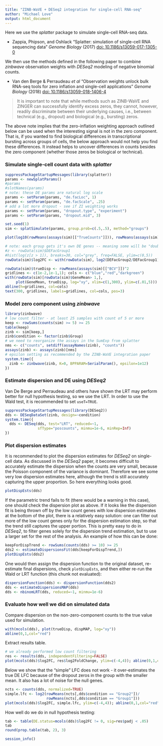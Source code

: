 ```yaml
---
title: "ZINB-WaVE + DESeq2 integration for single-cell RNA-seq"
author: "Michael Love"
output: html_document
---
```


Here we use the *splatter* package to simulate single-cell RNA-seq
data.

* Zappia, Phipson, and Oshlack "Splatter: simulation of single-cell RNA
sequencing data" *Genome Biology* (2017)
[doi: 10.1186/s13059-017-1305-0](https://doi.org/10.1186/s13059-017-1305-0)

We then use the methods defined in the following paper to combine
*zinbwave* observation weights with *DESeq2* modeling of negative
binomial counts.

* Van den Berge & Perraudeau *et al* "Observation weights unlock bulk
RNA-seq tools for zero inflation and single-cell applications" *Genome Biology* (2018)
[doi: 10.1186/s13059-018-1406-4](https://doi.org/10.1186/s13059-018-1406-4)

> It is important to note that while methods such as ZINB-WaVE and
> ZINGER can successfully identify excess zeros, they cannot, however,
> readily discriminate between their underlying causes, i.e., between
> technical (e.g., dropout) and biological (e.g., bursting) zeros. 

The above note implies that the zero-inflation weighting approach
outlined below can be used when the interesting signal is not in the
zero component. That is, if you wanted to find biological differences
in transcriptional bursting across groups of cells, the below approach
would not help you find these differences. It instead helps to uncover
differences in counts besides the zero component (whether those zeros
be biological or technical). 

### Simulate single-cell count data with *splatter*

```r
suppressPackageStartupMessages(library(splatter))
params <- newSplatParams()
#params
#slotNames(params)
# note: these DE params are natural log scale
params <- setParam(params, "de.facLoc", 1) 
params <- setParam(params, "de.facScale", .25)
# add a lot more dropout - see if ZI weighting works
params <- setParam(params, "dropout.type", "experiment")
params <- setParam(params, "dropout.mid", 3)
```

```r
set.seed(1)
sim <- splatSimulate(params, group.prob=c(.5,.5), method="groups")
```

```r
plot(log10(rowMeans(assays(sim)[["TrueCounts"]])), rowMeans(assays(sim)[["Dropout"]]))
```

```r
# note: each group gets it's own DE genes -- meaning some will be "doubly DE"
#z <- rowData(sim)$DEFacGroup1
#hist(log(z[z > 1]), breaks=30, col="grey", freq=FALSE, ylim=c(0,5))
rowData(sim)$log2FC <- with(rowData(sim), log2(DEFacGroup2/DEFacGroup1))
```

```r
rowData(sim)$trueDisp <- rowMeans(assays(sim)[["BCV"]])^2
gridlines <- c(1e-2,1e-1,1); cols <- c("blue","red","darkgreen")
with(rowData(sim)[rowData(sim)$GeneMean> 1,],
     plot(GeneMean, trueDisp, log="xy", xlim=c(1,300), ylim=c(.01,5)))
abline(h=gridlines, col=cols)
text(300, gridlines, labels=gridlines, col=cols, pos=3)
```

### Model zero component using *zinbwave*

```r
library(zinbwave)
# low count filter - at least 25 samples with count of 5 or more
keep <- rowSums(counts(sim) >= 5) >= 25
table(keep)
zinb <- sim[keep,]
zinb$condition <- factor(zinb$Group)
# we need to reorganize the assays in the SumExp from splatter
nms <- c("counts", setdiff(assayNames(zinb), "counts"))
assays(zinb) <- assays(zinb)[nms]
# epsilon setting as recommended by the ZINB-WaVE integration paper
system.time({
  zinb <- zinbwave(zinb, K=0, BPPARAM=SerialParam(), epsilon=1e12)
})
```

### Estimate dispersion and DE using *DESeq2*

Van De Berge and Perraudeau and others have shown the LRT may perform
better for null hypothesis testing, so we use the LRT. In order to use
the Wald test, it is recommended to set `useT=TRUE`.

```r
suppressPackageStartupMessages(library(DESeq2))
dds <- DESeqDataSet(zinb, design=~condition)
system.time({
  dds <- DESeq(dds, test="LRT", reduced=~1,
               sfType="poscounts", minmu=1e-6, minRep=Inf)
})
```

### Plot dispersion estimates

It is recommended to plot the dispersion estimates for *DESeq2* on
single-cell data. As discussed in the *DESeq2* paper, it becomes
difficult to accurately estimate the dispersion when the counts are
very small, because the Poisson component of the variance is
dominant. Therefore we see some very low dispersion estimates here,
although the trend is still accurately capturing the upper proportion.
So here everything looks good.

```r
plotDispEsts(dds)
```

If the parametric trend fails to fit (there would be a warning in this
case), one should check the dispersion plot as above. If it looks like
the dispersion fit is being thrown off by the low count genes with low
dispersion estimates at the bottom of the plot, there is a relatively
easy solution: one can filter out more of the low count genes only for
the dispersion estimation step, so that the trend still captures the upper
portion. This is pretty easy to do in *DESeq2*, to filter genes solely
for the dispersion trend estimation, but to use a larger set for the
rest of the analysis. An example of how this can be done:

```r
keepForDispTrend <- rowSums(counts(dds) >= 10) >= 25
dds2 <- estimateDispersionsFit(dds[keepForDispTrend,])
plotDispEsts(dds2)
```

One would then assign the dispersion function to the original dataset,
re-estimate final dispersions, check `plotDispEsts`, and then either
re-run the Wald or LRT function (this chunk not evaluated):

```r
dispersionFunction(dds) <- dispersionFunction(dds2)
dds <- estimateDispersionsMAP(dds)
dds <- nbinomLRT(dds, reduced=~1, minmu=1e-6)
```

### Evaluate how well we did on simulated data

Compare dispersion on the non-zero-component counts to the true value
used for simulation. 

```r
with(mcols(dds), plot(trueDisp, dispMAP, log="xy"))
abline(0,1,col="red")
```

Extract results table.

```r
# we already performed low count filtering
res <- results(dds, independentFiltering=FALSE)
plot(mcols(dds)$log2FC, res$log2FoldChange, ylim=c(-4,4)); abline(0,1,col="red")
```

Below we show that the "simple" LFC does not work - it over-estimates
the true DE LFC because of the dropout zeros in the group with the
smaller mean. It also has a lot of noise for the null genes.

```r
ncts <- counts(dds, normalized=TRUE)
simple.lfc <- log2(rowMeans(ncts[,dds$condition == "Group2"])/
                   rowMeans(ncts[,dds$condition == "Group1"]))
plot(mcols(dds)$log2FC, simple.lfc, ylim=c(-4,4)); abline(0,1,col="red")
```

How well do we do in null hypothesis testing:

```r
tab <- table(DE.status=mcols(dds)$log2FC != 0, sig=res$padj < .05)
tab
round(prop.table(tab, 2), 3)
```

```r
session_info()
```
